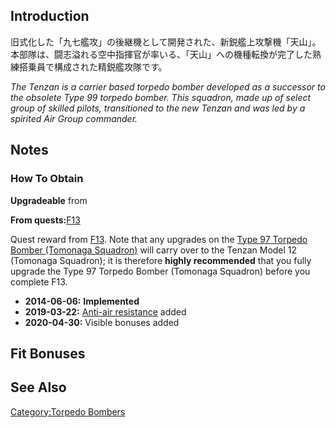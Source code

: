 {{EquipmentInfo|94}}

==Introduction==
旧式化した「九七艦攻」の後継機として開発された、新鋭艦上攻撃機「天山」。本部隊は、闘志溢れる空中指揮官が率いる、「天山」への機種転換が完了した熟練搭乗員で構成された精鋭艦攻隊です。

''The Tenzan is a carrier based torpedo bomber developed as a successor to the obsolete Type 99 torpedo bomber. This squadron, made up of select group of skilled pilots, transitioned to the new Tenzan and was led by a spirited Air Group commander.''

==Notes==
<div class="mw-collapsible"><h3>How To Obtain</h3>
<div class="mw-collapsible-content">
'''Upgradeable''' from {{Equipment/Link|Type 97 Torpedo Bomber (Tomonaga Squadron)}}

'''From quests: '''[[Quests#F13|F13]]

</div></div>


Quest reward from [[Quests#F13|F13]].  Note that any upgrades on the [[Type 97 Torpedo Bomber (Tomonaga Squadron)]] will carry over to the Tenzan Model 12 (Tomonaga Squadron);  it is therefore '''highly recommended''' that you fully upgrade the Type 97 Torpedo Bomber (Tomonaga Squadron) before you complete F13.


<div class="mw-collapsible><h3>Updates History</h3>
<div class="mw-collapsible-content>
* '''2014-06-06:''' '''Implemented'''
* '''2019-03-22:''' [[Anti-Air Fire#Shoot Down Resistance|Anti-air resistance]] added
* '''2020-04-30:''' Visible bonuses added
</div></div>

==Fit Bonuses==
{{:Tenzan Model 12 (Tomonaga Squadron)/Bonuses}}

==See Also==
{{Equipmentlist}}
[[Category:Torpedo Bombers]]